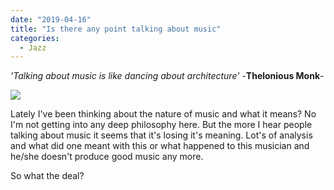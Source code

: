 ```yaml
---
date: "2019-04-16"
title: "Is there any point talking about music"
categories:
  - Jazz
---
```



*'Talking about music is like dancing about architecture'*
-__Thelonious Monk__-

![](./monkchill.jpg)

Lately I've been thinking about the nature of music and what it means? No I'm not getting into any deep philosophy here. But the more I hear people talking about music it seems that it's losing it's meaning. 
Lot's of analysis and what did one meant with this or what happened to this musician and he/she doesn't produce good music any more. 

So what the deal?